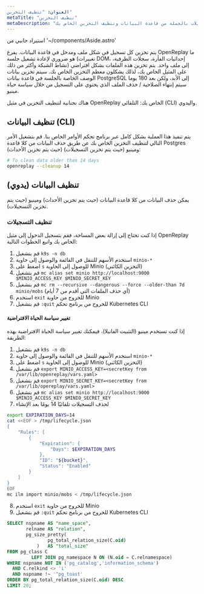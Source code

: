 ```yaml
---
العنوان: "تنظيف التخزين"
metaTitle: "تنظيف التخزين"
metaDescription: "حذف التسجيلات بالجملة من قاعدة البيانات وتنظيف التخزين الخاص بك."
---
```

استيراد جانبي من '~/components/Aside.astro'

يتم تخزين كل تسجيل في شكل ملف ومدخل في قاعدة البيانات. يفرغ OpenReplay ما هو ضروري لإعادة تشغيل جلسة (تغييرات DOM، إحداثيات الفأرة، سجلات الطرفية، نشاط الشبكة وأكثر من ذلك) إلى ملف واحد. يتم تخزين هذه الملفات بشكل افتراضي على المثيل الخاص بك، لذلك يشكلون معظم التخزين الخاص بك. سيتم تخزين بيانات الوصف الخاصة بالجلسة في قاعدة بيانات PostgreSQL إلى الأبد، ولكن بعد 180 يوما سيتم إنتهاء الصلاحية / حذف الملف الذي يحتوي على التسجيل من خلال سياسة حياة مينيو.

هناك نحنانية لتنظيف التخزين في مثيل OpenReplay الخاص بك: التلقائي (CLI) واليدوي.

## تنظيف البيانات (CLI)

يتم تنفيذ هذا العملية بشكل كامل عبر برنامج تحكم الأوامر الخاص بنا. قم بتشغيل الأمر التالي لتنظيف التخزين الخاص بك عن طريق حذف البيانات من كلا قاعدة Postgres (حيث يتم تخزين الأحداث) ومينيو (حيث يتم تخزين التسجيلات):


```bash
# To clean data older than 14 days
openreplay --cleanup 14
```


## تنظيف البيانات (يدوي)

يمكن حذف البيانات من كلا قاعدة البيانات (حيث يتم تخزين الأحداث) ومينيو (حيث يتم تخزين التسجيلات).

### تنظيف التسجيلات

إذا كنت تحتاج إلى إزالة بعض المساحة، فقم بتسجيل الدخول إلى مثيل OpenReplay الخاص بك واتبع الخطوات التالية:

1. قم بتشغيل `k9s -n db`
2. استخدم الأسهم للتنقل في القائمة والوصول إلى حاوية `minio-*`
3. اضغط على `s` للوصول إلى الحاوية Minio (التخزين الكائني)
4. قم بتشغيل `mc alias set minio http://localhost:9000 $MINIO_ACCESS_KEY $MINIO_SECRET_KEY`
5. قم بتشغيل `mc rm --recursive --dangerous --force --older-than 7d minio/mobs` (أي حذف الملفات التي أقدم من 7 أيام)
6. استخدم `exit` للخروج من حاوية Minio
7. قم بتشغيل `:quit` للخروج من برنامج تحكم Kubernetes CLI

#### تغيير سياسة الحياة الافتراضية

إذا كنت تستخدم مينيو (التثبيت الفانيلا)، فيمكنك تغيير سياسة الحياة الافتراضية بهذه الطريقة:

1. قم بتشغيل `k9s -n db`
2. استخدم الأسهم للتنقل في القائمة والوصول إلى حاوية `minio-*`
3. اضغط على `s` للوصول إلى الحاوية Minio (التخزين الكائني)
4. قم بتشغيل `export MINIO_ACCESS_KEY=<secretKey from /var/lib/openreplay/vars.yaml>`
5. قم بتشغيل `export MINIO_SECRET_KEY=<secretKey from /var/lib/opereplay/vars.yaml>`
6. قم بتشغيل `mc alias set minio http://localhost:9000 $MINIO_ACCESS_KEY $MINIO_SECRET_KEY`
7. لحذف التسجيلات تلقائيًا 14 يومًا بعد الإنشاء


```bash
export EXPIRATION_DAYS=14
cat <<EOF > /tmp/lifecycle.json
{
    "Rules": [
        {
            "Expiration": {
                "Days": $EXPIRATION_DAYS
            },
            "ID": "${bucket}",
            "Status": "Enabled"
        }
    ]
}
EOF
mc ilm import minio/mobs < /tmp/lifecycle.json
```


8. استخدم `exit` للخروج من حاوية Minio
9. قم بتشغيل `:quit` للخروج من برنامج تحكم Kubernetes CLI
```sql
SELECT nspname AS "name_space",
       relname AS "relation",
       pg_size_pretty(
               pg_total_relation_size(C.oid)
           )   AS "total_size"
FROM pg_class C
         LEFT JOIN pg_namespace N ON (N.oid = C.relnamespace)
WHERE nspname NOT IN ('pg_catalog','information_schema')
  AND C.relkind <> 'i'
  AND nspname !~ '^pg_toast'
ORDER BY pg_total_relation_size(C.oid) DESC
LIMIT 20;
```

